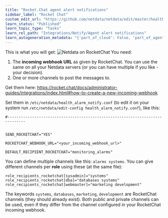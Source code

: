 ```yaml
---
title: "Rocket.Chat agent alert notifications"
sidebar_label: "Rocket Chat"
custom_edit_url: "https://github.com/netdata/netdata/edit/master/health/notifications/rocketchat/README.md"
learn_status: "Published"
learn_topic_type: "Tasks"
learn_rel_path: "Integrations/Notify/Agent alert notifications"
learn_autogeneration_metadata: "{'part_of_cloud': False, 'part_of_agent': True}"
---
```



This is what you will get:
![Netdata on RocketChat](https://i.imgur.com/Zu4t3j3.png)
You need:

1.  The **incoming webhook URL** as given by RocketChat. You can use the same on all your Netdata servers (or you can have multiple if you like - your decision).
2.  One or more channels to post the messages to.

Get them here: <https://rocket.chat/docs/administrator-guides/integrations/index.html#how-to-create-a-new-incoming-webhook>

Set them in `/etc/netdata/health_alarm_notify.conf` (to edit it on your system run `/etc/netdata/edit-config health_alarm_notify.conf`), like this:

```
#------------------------------------------------------------------------------


SEND_ROCKETCHAT="YES"

ROCKETCHAT_WEBHOOK_URL="<your_incoming_webhook_url>"

DEFAULT_RECIPIENT_ROCKETCHAT="monitoring_alarms"
```

You can define multiple channels like this: `alarms systems`.
You can give different channels per **role** using these (at the same file):

```
role_recipients_rocketchat[sysadmin]="systems"
role_recipients_rocketchat[dba]="databases systems"
role_recipients_rocketchat[webmaster]="marketing development"
```

The keywords `systems`, `databases`, `marketing`, `development` are RocketChat channels (they should already exist).
Both public and private channels can be used, even if they differ from the channel configured in your RocketChat incoming webhook.


